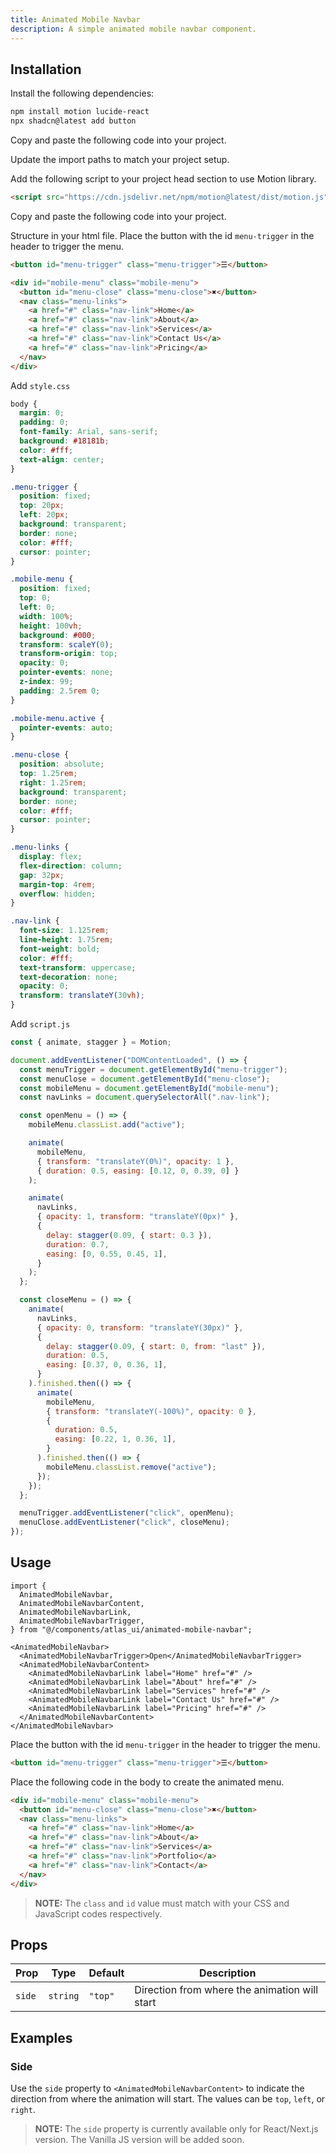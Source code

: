 ```yaml
---
title: Animated Mobile Navbar
description: A simple animated mobile navbar component.
---
```


<ComponentPreview
  name="animated-mobile-navbar-demo"
/>

## Installation

<UsageTabs>

<TabsContent value="React/Next">

<Steps>

<Step>Install the following dependencies:</Step>

```bash
npm install motion lucide-react
npx shadcn@latest add button
```

<Step>Copy and paste the following code into your project.</Step>

<ComponentSource name="animated-mobile-navbar" filePath="components/atlas_ui/animated-mobile-navbar.tsx" />

<Step>Update the import paths to match your project setup.</Step>

</Steps>

</TabsContent>

<TabsContent value="JavaScript">

<Steps>

<Step>Add the following script to your project head section to use Motion library.</Step>

```html
<script src="https://cdn.jsdelivr.net/npm/motion@latest/dist/motion.js"></script>
```

<Step>Copy and paste the following code into your project.</Step>

Structure in your html file. Place the button with the id `menu-trigger` in the header to trigger the menu.

```html 
<button id="menu-trigger" class="menu-trigger">☰</button>

<div id="mobile-menu" class="mobile-menu">
  <button id="menu-close" class="menu-close">✖</button>
  <nav class="menu-links">
    <a href="#" class="nav-link">Home</a>
    <a href="#" class="nav-link">About</a>
    <a href="#" class="nav-link">Services</a>
    <a href="#" class="nav-link">Contact Us</a>
    <a href="#" class="nav-link">Pricing</a>
  </nav>
</div>
```

<Step>Add `style.css` </Step>

```css
body {
  margin: 0;
  padding: 0;
  font-family: Arial, sans-serif;
  background: #18181b;
  color: #fff;
  text-align: center;
}

.menu-trigger {
  position: fixed;
  top: 20px;
  left: 20px;
  background: transparent;
  border: none;
  color: #fff;
  cursor: pointer;
}

.mobile-menu {
  position: fixed;
  top: 0;
  left: 0;
  width: 100%;
  height: 100vh;
  background: #000;
  transform: scaleY(0);
  transform-origin: top;
  opacity: 0;
  pointer-events: none;
  z-index: 99;
  padding: 2.5rem 0;
}

.mobile-menu.active {
  pointer-events: auto;
}

.menu-close {
  position: absolute;
  top: 1.25rem;
  right: 1.25rem;
  background: transparent;
  border: none;
  color: #fff;
  cursor: pointer;
}

.menu-links {
  display: flex;
  flex-direction: column;
  gap: 32px;
  margin-top: 4rem;
  overflow: hidden;
}

.nav-link {
  font-size: 1.125rem;
  line-height: 1.75rem;
  font-weight: bold;
  color: #fff;
  text-transform: uppercase;
  text-decoration: none;
  opacity: 0;
  transform: translateY(30vh);
}
```

<Step>Add `script.js`</Step>

```js
const { animate, stagger } = Motion;

document.addEventListener("DOMContentLoaded", () => {
  const menuTrigger = document.getElementById("menu-trigger");
  const menuClose = document.getElementById("menu-close");
  const mobileMenu = document.getElementById("mobile-menu");
  const navLinks = document.querySelectorAll(".nav-link");

  const openMenu = () => {
    mobileMenu.classList.add("active");

    animate(
      mobileMenu,
      { transform: "translateY(0%)", opacity: 1 },
      { duration: 0.5, easing: [0.12, 0, 0.39, 0] }
    );

    animate(
      navLinks,
      { opacity: 1, transform: "translateY(0px)" },
      {
        delay: stagger(0.09, { start: 0.3 }),
        duration: 0.7,
        easing: [0, 0.55, 0.45, 1],
      }
    );
  };

  const closeMenu = () => {
    animate(
      navLinks,
      { opacity: 0, transform: "translateY(30px)" },
      {
        delay: stagger(0.09, { start: 0, from: "last" }),
        duration: 0.5,
        easing: [0.37, 0, 0.36, 1],
      }
    ).finished.then(() => {
      animate(
        mobileMenu,
        { transform: "translateY(-100%)", opacity: 0 },
        {
          duration: 0.5,
          easing: [0.22, 1, 0.36, 1],
        }
      ).finished.then(() => {
        mobileMenu.classList.remove("active");
      });
    });
  };

  menuTrigger.addEventListener("click", openMenu);
  menuClose.addEventListener("click", closeMenu);
});
```

</Steps>

</TabsContent>

</UsageTabs>

## Usage

<UsageTabs>

<TabsContent value="React/Next">

```tsx
import {
  AnimatedMobileNavbar,
  AnimatedMobileNavbarContent,
  AnimatedMobileNavbarLink,
  AnimatedMobileNavbarTrigger,
} from "@/components/atlas_ui/animated-mobile-navbar";
```

```tsx
<AnimatedMobileNavbar>
  <AnimatedMobileNavbarTrigger>Open</AnimatedMobileNavbarTrigger>
  <AnimatedMobileNavbarContent>
    <AnimatedMobileNavbarLink label="Home" href="#" />
    <AnimatedMobileNavbarLink label="About" href="#" />
    <AnimatedMobileNavbarLink label="Services" href="#" />
    <AnimatedMobileNavbarLink label="Contact Us" href="#" />
    <AnimatedMobileNavbarLink label="Pricing" href="#" />
  </AnimatedMobileNavbarContent>
</AnimatedMobileNavbar>
```

</TabsContent>

<TabsContent value="JavaScript">

Place the button with the id `menu-trigger` in the header to trigger the menu.

```html
<button id="menu-trigger" class="menu-trigger">☰</button>
```

Place the following code in the body to create the animated menu.

```html
<div id="mobile-menu" class="mobile-menu">
  <button id="menu-close" class="menu-close">✖</button>
  <nav class="menu-links">
    <a href="#" class="nav-link">Home</a>
    <a href="#" class="nav-link">About</a>
    <a href="#" class="nav-link">Services</a>
    <a href="#" class="nav-link">Portfolio</a>
    <a href="#" class="nav-link">Contact</a>
  </nav>
</div>
```
> **NOTE:** The `class` and `id` value must match with your CSS and JavaScript codes respectively.

</TabsContent>

</UsageTabs>

## Props

| Prop        | Type     | Default | Description                                   |
| ----------- | -------- | ------- | --------------------------------------------- |
| `side`      | `string` | `"top"` | Direction from where the animation will start |

## Examples

### Side

Use the `side` property to `<AnimatedMobileNavbarContent>` to indicate the direction from where the animation will start. The values can be `top`, `left`, or `right`.

<ComponentPreview name="animated-mobile-navbar-side-example" />

> **NOTE:** The `side` property is currently available only for React/Next.js version. The Vanilla JS version will be added soon.
